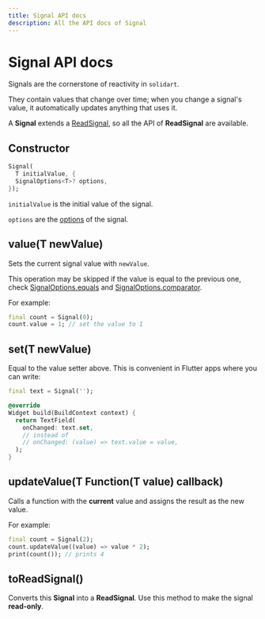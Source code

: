 ```yaml
---
title: Signal API docs
description: All the API docs of Signal
---
```


# Signal API docs

Signals are the cornerstone of reactivity in `solidart`.

They contain values that change over time; when you change a signal's value, it automatically updates anything that uses it.

A __Signal__ extends a [ReadSignal](/api-docs/read-signal), so all the API of __ReadSignal__ are available.

## Constructor

```dart
Signal(
  T initialValue, {
  SignalOptions<T>? options,
});
```

`initialValue` is the initial value of the signal.

`options` are the [options](/api-docs/signal-options) of the signal.

## value(T newValue)

Sets the current signal value with `newValue`.

This operation may be skipped if the value is equal to the previous one,
check [SignalOptions.equals](/api-docs/signal-options#equals) and [SignalOptions.comparator](/api-docs/signal-options#comparator).

For example:
```dart
final count = Signal(0);
count.value = 1; // set the value to 1
```

## set(T newValue)

Equal to the value setter above.
This is convenient in Flutter apps where you can write:

```dart
final text = Signal('');

@override
Widget build(BuildContext context) {
  return TextField(
    onChanged: text.set,
    // instead of
    // onChanged: (value) => text.value = value,
  );
}
```

## updateValue(T Function(T value) callback)

Calls a function with the __current__ value and assigns the result as the new value.

For example:
```dart
final count = Signal(2);
count.updateValue((value) => value * 2);
print(count()); // prints 4
```

## toReadSignal()

Converts this __Signal__ into a __ReadSignal__.
Use this method to make the signal __read-only__.
